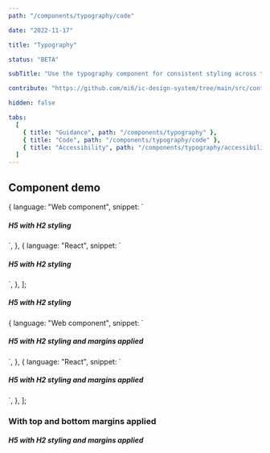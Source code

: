 ```yaml
---
path: "/components/typography/code"

date: "2022-11-17"

title: "Typography"

status: "BETA"

subTitle: "Use the typography component for consistent styling across typographical elements."

contribute: "https://github.com/mi6/ic-design-system/tree/main/src/content/structured/components/typography"

hidden: false

tabs:
  [
    { title: "Guidance", path: "/components/typography" },
    { title: "Code", path: "/components/typography/code" },
    { title: "Accessibility", path: "/components/typography/accessibility" },
  ]
---
```



## Component demo

  {
    language: "Web component",
    snippet: `<ic-typography variant="h2">
  <h5>H5 with H2 styling</h5>
</ic-typography>`,
  },
  {
    language: "React",
    snippet: `<IcTypography variant="h2">
  <h5>H5 with H2 styling</h5>
</IcTypography>`,
  },
];

<ComponentPreview snippets={snippets}>
  <IcTypography variant="h2">
    <h5>H5 with H2 styling</h5>
  </IcTypography>
</ComponentPreview>

  {
    language: "Web component",
    snippet: `<ic-typography variant="h2" apply-vertical-margins="true">
  <h5>H5 with H2 styling and margins applied</h5>
</ic-typography>`,
  },
  {
    language: "React",
    snippet: `<IcTypography variant="h2" applyVerticalMargins>
  <h5>H5 with H2 styling and margins applied</h5>
</IcTypography>`,
  },
];

<ComponentDetails component="ic-typography" />

### With top and bottom margins applied

<ComponentPreview snippets={spacingSnippets}>
  <IcTypography variant="h2" applyVerticalMargins>
    <h5>H5 with H2 styling and margins applied</h5>
  </IcTypography>
</ComponentPreview>
